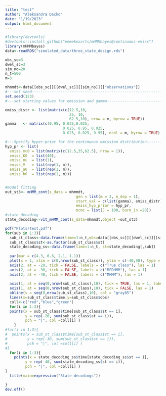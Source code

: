 ```yaml
---
title: "test"
author: "Aleksandra Dacko"
date: "1/19/2023"
output: html_document
---
```


```r
#library(devtools)
#devtools::install_github("emmekeaarts/mHMMbayes@continuous-emiss")
library(mHMMbayes)
data<-readRDS("simulated_data/three_state_design.rds")

```

```r
obs_sc=3
dwel_sc=3
sim_no=20
n_t=500
m=3

mhmmdt<-data[[obs_sc]][[dwel_sc]][[sim_no]][["observations"]]
#---set seed--------------------------------------------------------------------
set.seed(123)
#---set starting values for emission and gamma----------------------------------

emiss_distr <- list(matrix(c(12.5,10,
                             35, 10,
                             62.5,10), nrow = m, byrow = TRUE))
gamma   <- matrix(c(0.95, 0.025,0.025,
                          0.025, 0.95, 0.025,
                          0.025, 0.025, 0.95), ncol = m, byrow = TRUE)

#---Specify hyper-prior for the continuous emission distribution----------------
hyp_pr <- list(
  emiss_mu0 = list(matrix(c(12.5,35,62.5), nrow = 1)),
  emiss_K0  = list(40),
  emiss_nu  = list(1),
  emiss_V   = list(rep(1, m)),
  emiss_a0  = list(rep(1, m)),
  emiss_b0  = list(rep(1, m)))


#model fitting
out_st3<- mHMM_cont(s_data = mhmmdt,
                                gen = list(m = 3, n_dep = 1),
                                start_val = c(list(gamma), emiss_distr),
                                emiss_hyp_prior = hyp_pr,
                                mcmc = list(J = 100, burn_in =20))
#state decoding
state_decoding<-vit_mHMM_cont(s_data=mhmmdt,object =out_st3)

pdf("Plots/test.pdf")
for(sub in 1:3){
  sub_st_class<-data.frame(time=1:n_t,obs=data[[obs_sc]][[dwel_sc]][[sim_no]][["observations"]][(sub * n_t - n_t+1):(sub * n_t ) ,2],st=data[[obs_sc]][[dwel_sc]][[sim_no]][["states"]][(sub * n_t - n_t+1):(sub * n_t ) ,2])
  sub_st_class$st<-as.factor(sub_st_class$st)
  state_decoding_ss<-data.frame(time=1:n_t, st=state_decoding[,sub])
  
  par(mar = c(4.3, 6.6, 2.1, 1.1))
  plot(x = 1, xlim = c(0,nrow(sub_st_class)), ylim = c(-40,90), type = "n", las = 1, xlab = "Time in minutes", xaxt = "n", yaxt = "n", ylab = "")
  axis(2, at = -20, tick = FALSE, labels = c("True class"), las = 1)
  axis(2, at = -30, tick = FALSE, labels = c("MEDHMM"), las = 1)
  axis(2, at = -40, tick = FALSE, labels = c("MHMM"), las = 1)
  
  axis(1, at = seq(0,nrow(sub_st_class),10), tick = TRUE, las = 1, labels = FALSE)
  axis(1, at = seq(0,nrow(sub_st_class),10), tick = FALSE, las = 1) 
  abline(v = seq(0,nrow(sub_st_class),10), col = "gray85")
  lines(x=sub_st_class$time,y=sub_st_class$obs)
  coll<-c("red","blue","green")
  for(i in 1:3){
  points(x = sub_st_class$time[sub_st_class$st == i],
         y = rep(-20, sum(sub_st_class$st == i)),
         pch = "|", col =coll[i] )
    }
#for(i in 1:3){
#  points(x = sub_st_class$time[sub_st_class$st == i],
#         y = rep(-30, sum(sub_st_class$st == i)),
#         pch = "|", col =coll[i] )
#}
  for(i in 1:3){
    points(x = state_decoding_ss$time[state_decoding_ss$st == i],
         y = rep(-40, sum(state_decoding_ss$st == i)),
         pch = "|", col =coll[i] )
}
  title(main=expression("State decodings"))

}
dev.off()

```


